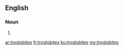 ==English==

===Noun===
{{head|en|plural}}

# {{plural of|troglobite|lang=en|nocat=1}}

[[ar:troglobites]]
[[fr:troglobites]]
[[ku:troglobites]]
[[my:troglobites]]